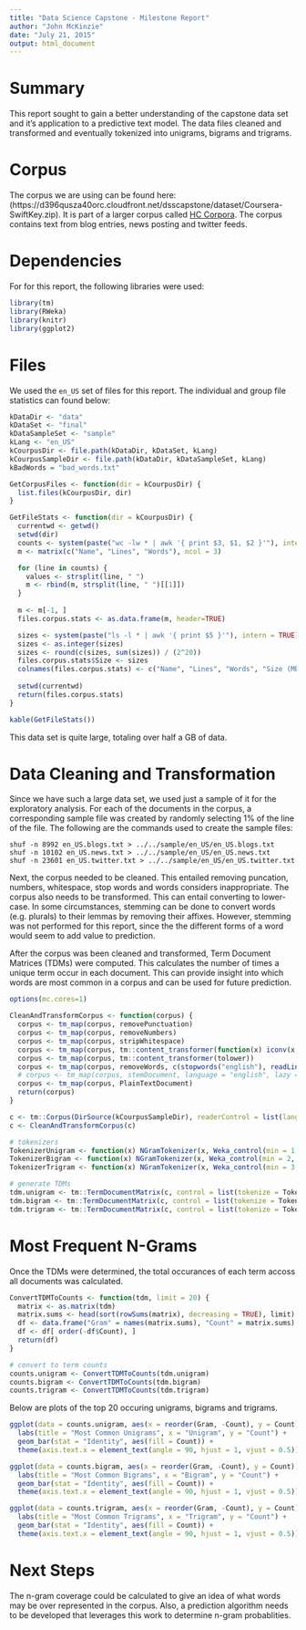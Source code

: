 ```yaml
---
title: "Data Science Capstone - Milestone Report"
author: "John McKinzie"
date: "July 21, 2015"
output: html_document
---
```


# Summary

This report sought to gain a better understanding of the capstone data set and it's application to a predictive
text model. The data files cleaned and transformed and eventually tokenized into unigrams, bigrams and trigrams. 

# Corpus

The corpus we are using can be found here: 
(https://d396qusza40orc.cloudfront.net/dsscapstone/dataset/Coursera-SwiftKey.zip). It is part of a larger corpus called 
[HC Corpora](www.corpora.heliohost.org). The corpus contains text from blog entries, news posting and twitter feeds.

# Dependencies

For for this report, the following libraries were used:

```r
library(tm)
library(RWeka)
library(knitr)
library(ggplot2)
```

# Files

We used the `en_US` set of files for this report. The individual and group file statistics can found below:

```r
kDataDir <- "data"
kDataSet <- "final"
kDataSampleSet <- "sample"
kLang <- "en_US"
kCourpusDir <- file.path(kDataDir, kDataSet, kLang)
kCourpusSampleDir <- file.path(kDataDir, kDataSampleSet, kLang)
kBadWords = "bad_words.txt"

GetCorpusFiles <- function(dir = kCourpusDir) {
  list.files(kCourpusDir, dir)
}

GetFileStats <- function(dir = kCourpusDir) {
  currentwd <- getwd()
  setwd(dir)
  counts <- system(paste("wc -lw * | awk '{ print $3, $1, $2 }'"), intern = TRUE)
  m <- matrix(c("Name", "Lines", "Words"), ncol = 3)

  for (line in counts) {
    values <- strsplit(line, " ")
    m <- rbind(m, strsplit(line, " ")[[1]])
  }
  
  m <- m[-1, ]
  files.corpus.stats <- as.data.frame(m, header=TRUE)

  sizes <- system(paste("ls -l * | awk '{ print $5 }'"), intern = TRUE)
  sizes <- as.integer(sizes)
  sizes <- round(c(sizes, sum(sizes)) / (2^20))
  files.corpus.stats$Size <- sizes
  colnames(files.corpus.stats) <- c("Name", "Lines", "Words", "Size (MBs)")
  
  setwd(currentwd)
  return(files.corpus.stats)
}

kable(GetFileStats()) 
```

This data set is quite large, totaling over half a GB of data.

# Data Cleaning and Transformation

Since we have such a large data set, we used just a sample of it for the exploratory analysis. For each of the 
documents in the corpus, a corresponding sample file was created by randomly selecting 1% of the line of the file. The 
following are the commands used to create the sample files:

```
shuf -n 8992 en_US.blogs.txt > ../../sample/en_US/en_US.blogs.txt
shuf -n 10102 en_US.news.txt > ../../sample/en_US/en_US.news.txt
shuf -n 23601 en_US.twitter.txt > ../../sample/en_US/en_US.twitter.txt
```

Next, the corpus needed to be cleaned. This entailed removing puncation, numbers, whitespace, stop words and words 
considers inappropriate. The corpus also needs to be transformed. This can entail converting to lower-case. In some
circumstances, stemming can be done to convert words (e.g. plurals) to their lemmas by removing their affixes. 
However, stemming was not performed for this report, since the the different forms of a word would seem to add value to 
prediction.

After the corpus was been cleaned and transformed, Term Document Matrices (TDMs) were computed. This calculates the number of 
times a unique term occur in each document. This can provide insight into which words are most common in a corpus and 
can be used for future prediction.

```r
options(mc.cores=1)

CleanAndTransformCorpus <- function(corpus) {
  corpus <- tm_map(corpus, removePunctuation)
  corpus <- tm_map(corpus, removeNumbers)
  corpus <- tm_map(corpus, stripWhitespace)
  corpus <- tm_map(corpus, tm::content_transformer(function(x) iconv(x, from = "UTF-8", to = "ASCII", sub = "")))
  corpus <- tm_map(corpus, tm::content_transformer(tolower))
  corpus <- tm_map(corpus, removeWords, c(stopwords("english"), readLines(kBadWords)), lazy = TRUE)
  # corpus <- tm_map(corpus, stemDocument, language = "english", lazy = TRUE)
  corpus <- tm_map(corpus, PlainTextDocument)
  return(corpus)
}

c <- tm::Corpus(DirSource(kCourpusSampleDir), readerControl = list(language = "en-US"))
c <- CleanAndTransformCorpus(c)

# tokenizers
TokenizerUnigram <- function(x) NGramTokenizer(x, Weka_control(min = 1, max = 1))
TokenizerBigram <- function(x) NGramTokenizer(x, Weka_control(min = 2, max = 2))
TokenizerTrigram <- function(x) NGramTokenizer(x, Weka_control(min = 3, max = 3))

# generate TDMs
tdm.unigram <- tm::TermDocumentMatrix(c, control = list(tokenize = TokenizerUnigram))
tdm.bigram <- tm::TermDocumentMatrix(c, control = list(tokenize = TokenizerBigram))
tdm.trigram <- tm::TermDocumentMatrix(c, control = list(tokenize = TokenizerTrigram))
```

# Most Frequent N-Grams

Once the TDMs were determined, the total occurances of each term accoss all documents was calculated.

```r
ConvertTDMToCounts <- function(tdm, limit = 20) {
  matrix <- as.matrix(tdm)
  matrix.sums <- head(sort(rowSums(matrix), decreasing = TRUE), limit)
  df <- data.frame("Gram" = names(matrix.sums), "Count" = matrix.sums)
  df <- df[ order(-df$Count), ]
  return(df)
}

# convert to term counts
counts.unigram <- ConvertTDMToCounts(tdm.unigram)
counts.bigram <- ConvertTDMToCounts(tdm.bigram)
counts.trigram <- ConvertTDMToCounts(tdm.trigram)
```

Below are plots of the top 20 occuring unigrams, bigrams and trigrams.

```r
ggplot(data = counts.unigram, aes(x = reorder(Gram, -Count), y = Count)) +
  labs(title = "Most Common Unigrams", x = "Unigram", y = "Count") +
  geom_bar(stat = "Identity", aes(fill = Count)) +
  theme(axis.text.x = element_text(angle = 90, hjust = 1, vjust = 0.5))

ggplot(data = counts.bigram, aes(x = reorder(Gram, -Count), y = Count)) +
  labs(title = "Most Common Bigrams", x = "Bigram", y = "Count") +
  geom_bar(stat = "Identity", aes(fill = Count)) +
  theme(axis.text.x = element_text(angle = 90, hjust = 1, vjust = 0.5))

ggplot(data = counts.trigram, aes(x = reorder(Gram, -Count), y = Count)) +
  labs(title = "Most Common Trigrams", x = "Trigram", y = "Count") +
  geom_bar(stat = "Identity", aes(fill = Count)) +
  theme(axis.text.x = element_text(angle = 90, hjust = 1, vjust = 0.5))

```

# Next Steps

The n-gram coverage could be calculated to give an idea of what words may be over represented in the corpus. Also, a 
prediction algorithm needs to be developed that leverages this work to determine n-gram probablities.